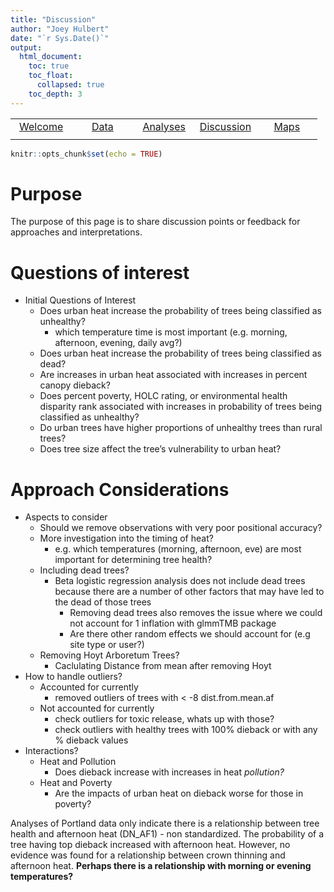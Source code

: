 ```yaml
---
title: "Discussion"
author: "Joey Hulbert"
date: "`r Sys.Date()`"
output: 
  html_document:
    toc: true
    toc_float:
      collapsed: true
    toc_depth: 3
---
```



|            |            |            |            |            |
|:----------:|:----------:|:----------:|:----------:|:----------:|
|[Welcome](https://jmhulbert.github.io/redhot)|[Data](https://jmhulbert.github.io/redhot/data)|[Analyses](https://jmhulbert.github.io/redhot/analyses)|[Discussion](https://jmhulbert.github.io/redhot/discussion)|[Maps](https://jmhulbert.github.io/redhot/maps)
|             |           |            |            |            |

```r
knitr::opts_chunk$set(echo = TRUE)
```

# Purpose

The purpose of this page is to share discussion points or feedback for approaches and interpretations. 

# Questions of interest

* Initial Questions of Interest
  + Does urban heat increase the probability of trees being classified as unhealthy?
    + which temperature time is most important (e.g. morning, afternoon, evening, daily avg?)
  + Does urban heat increase the probability of trees being classified as dead?
  + Are increases in urban heat associated with increases in percent canopy dieback?
  + Does percent poverty, HOLC rating, or environmental health disparity rank associated with increases in probability of trees being classified as unhealthy? 
  + Do urban trees have higher proportions of unhealthy trees than rural trees?
  + Does tree size affect the tree's vulnerability to urban heat?


# Approach Considerations

* Aspects to consider
  + Should we remove observations with very poor positional accuracy? 
  + More investigation into the timing of heat?
    + e.g. which temperatures (morning, afternoon, eve) are most important for determining tree health?
  + Including dead trees?
    + Beta logistic regression analysis does not include dead trees because there are a number of other factors that may have led to the dead of those trees
      + Removing dead trees also removes the issue where we could not account for 1 inflation with glmmTMB package
      + Are there other random effects we should account for (e.g site type or user?)
  + Removing Hoyt Arboretum Trees? 
    + Caclulating Distance from mean after removing Hoyt


* How to handle outliers?
  + Accounted for currently
      + removed outliers of trees with < -8 dist.from.mean.af
  + Not accounted for currently   
    + check outliers for toxic release, whats up with those?
    + check outliers with healthy trees with 100% dieback or with any % dieback values

* Interactions?
  + Heat and Pollution 
    + Does dieback increase with increases in heat *pollution?*
  + Heat and Poverty
    + Are the impacts of urban heat on dieback worse for those in poverty?
    
Analyses of Portland data only indicate there is a relationship between tree health and afternoon heat (DN_AF1) - non standardized. 
The probability of a tree having top dieback increased with afternoon heat. However, no evidence was found for a relationship between crown thinning and afternoon heat. **Perhaps there is a relationship with morning or evening temperatures?**


